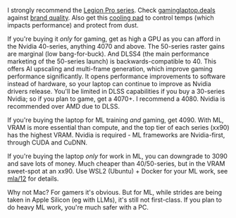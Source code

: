 
I strongly recommend the [Legion Pro series](https://www.lenovo.com/us/en/c/laptops/legion-laptops/legion-pro-series). Check [gaminglaptop.deals](https://gaminglaptop.deals/) against [brand quality](https://www.reddit.com/r/GamingLaptops/comments/1hbvrvo/this_is_how_often_a_product_of_this_brand_in_the/). Also get this [cooling pad](https://amzn.to/40qoh6s) to control temps (which impacts performance) and protect from dust.

If you're buying it *only* for gaming, get as high a GPU as you can afford in the Nvidia 40-series, anything 4070 and above. The 50-series raster gains are marginal (low bang-for-buck). And DLSS4 (the main performance marketing of the 50-series launch) is backwards-compatible to 40. This offers AI upscaling and multi-frame generation, which improve gaming performance significantly. It opens performance improvements to software instead of hardware, so your laptop can continue to improve as Nvidia drivers release. You'll be limited in DLSS capabilities if you buy a 30-series Nvidia; so if you plan to game, get a 4070+. I recommend a 4080. Nvidia is recommended over AMD due to DLSS.

If you're buying the laptop for ML training *and* gaming, get 4090. With ML, VRAM is more essential than compute, and the top tier of each series (xx90) has the highest VRAM. Nvidia is required - ML frameworks are Nvidia-first, through CUDA and CuDNN.

If you're buying the laptop *only* for work in ML, you can downgrade to 3090 and save lots of money. Much cheaper than 40/50-series, but in the VRAM sweet-spot at an xx90. Use WSL2 (Ubuntu) + Docker for your ML work, see [mla/12](/mlg/mla-12) for details.

Why not Mac? For gamers it's obvious. But for ML, while strides are being taken in Apple Silicon (eg with LLMs), it's still not first-class. If you plan to do heavy ML work, you're much safer with a PC.